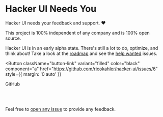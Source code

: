 
# Hacker UI Needs You

Hacker UI needs your feedback and support. <Emoji><span role="img" aria-label="Heart">❤️</span></Emoji>

This project is 100% independent of any company and is 100% open source.

Hacker UI is in an early alpha state. There's still a lot to do, optimize, and think about! Take a look at the [roadmap](https://github.com/ricokahler/hacker-ui/issues/6) and see the [help wanted](https://github.com/ricokahler/hacker-ui/issues?q=is%3Aissue+is%3Aopen+label%3A%22help+wanted%22) issues.

<Button
  className="button-link"
  variant="filled"
  color="black"
  component="a"
  href="https://github.com/ricokahler/hacker-ui/issues/6"
  style={{ margin: '0 auto' }}
>
  <FontAwesomeIcon icon={faGithub} size="lg" /> <span>GitHub</span>
</Button>

<br />
<br />

Feel free to [open any issue](https://github.com/ricokahler/hacker-ui/issues) to provide any feedback.
